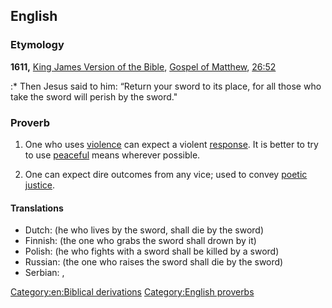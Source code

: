 ==English==

===Etymology===
'''1611,''' [[w:King James Version of the Bible|King James Version of the Bible]], [[w:Gospel of Matthew|Gospel of Matthew]], [[s:Bible (King James)/Matthew#Chapter 26|26:52]]
:* Then Jesus said to him: “Return your sword to its place, for all those who take the sword will perish by the sword."

===Proverb===
{{infl|en|proverb|head=[[live]] [[by]] [[the]] [[sword]], [[die]] [[by]] [[the]] [[sword]]}}

# One who uses [[violence]] can expect a violent [[response]]. It is better to try to use [[peaceful]] means wherever possible.
# {{figuratively}} One can expect dire outcomes from any vice; used to convey [[poetic justice]].

====Translations====
{{trans-top|}}
* Dutch: {{t|nl|wie leeft bij het zwaard, zal sterven bij het zwaard}} (he who lives by the sword, shall die by the sword)
* Finnish: {{t|fi|joka miekkaan tarttuu, se miekkaan hukkuu}} (the one who grabs the sword shall drown by it)
* Polish: {{t|pl|kto mieczem wojuje, ten od miecza ginie}} (he who fights with a sword shall be killed by a sword)
* Russian: {{t|ru|поднявший меч от меча и погибнет}} (the one who raises the sword shall die by the sword)
* Serbian: {{t|sr|ко од мача живи од мача и гине}}, {{t|sr|ко се мача лача од мача и гине}}
{{trans-bottom}}

[[Category:en:Biblical derivations]]
[[Category:English proverbs]]